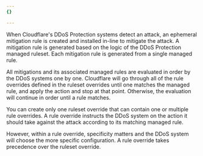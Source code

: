```yaml
---
{}

---
```


When Cloudflare's DDoS Protection systems detect an attack, an ephemeral mitigation rule is created and installed in-line to mitigate the attack. A mitigation rule is generated based on the logic of the DDoS Protection managed ruleset. Each mitigation rule is generated from a single managed rule.

All mitigations and its associated managed rules are evaluated in order by the DDoS systems one by one. Cloudflare will go through all of the rule overrides defined in the ruleset overrides until one matches the managed rule, and apply the action and stop at that point. Otherwise, the evaluation will continue in order until a rule matches. 

You can create only one ruleset override that can contain one or multiple rule overrides. A rule override instructs the DDoS system on the action it should take against the attack according to its matching managed rule.

However, within a rule override, specificity matters and the DDoS system will choose the more specific configuration. A rule override takes precedence over the ruleset override. 